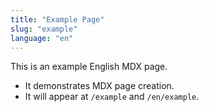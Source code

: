 ```yaml
---
title: "Example Page"
slug: "example"
language: "en"
---
```


This is an example English MDX page.

- It demonstrates MDX page creation.
- It will appear at `/example` and `/en/example`.

